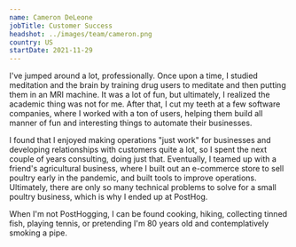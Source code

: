 ```yaml
---
name: Cameron DeLeone
jobTitle: Customer Success
headshot: ../images/team/cameron.png
country: US
startDate: 2021-11-29
---
```


I've jumped around a lot, professionally. Once upon a time, I studied meditation and the brain by training drug users to meditate and then putting them in an MRI machine. It was a lot of fun, but ultimately, I realized the academic thing was not for me.  After that, I cut my teeth at a few software companies, where I worked with a ton of users, helping them build all manner of fun and interesting things to automate their businesses.

I found that I enjoyed making operations "just work" for businesses and developing relationships with customers quite a lot, so I spent the next couple of years consulting, doing just that. Eventually, I teamed up with a friend's agricultural business, where I built out an e-commerce store to sell poultry early in the pandemic, and built tools to improve operations. Ultimately, there are only so many technical problems to solve for a small poultry business, which is why I ended up at PostHog.

When I'm not PostHogging, I can be found cooking, hiking, collecting tinned fish, playing tennis, or pretending I'm 80 years old and contemplatively smoking a pipe.